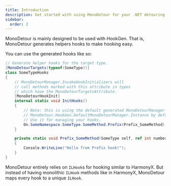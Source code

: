 ```yaml
---
title: Introduction
description: Get started with using MonoDetour for your .NET detouring needs!
sidebar:
  order: 2
---
```



MonoDetour is mainly designed to be used with HookGen. That is, MonoDetour generates helpers hooks to make hooking easy.

You can use the generated hooks like so:

```cs
// Generate helper hooks for the target type.
[MonoDetourTargets(typeof(SomeType))]
class SomeTypeHooks
{
    // MonoDetourManager.InvokeHookInitializers will
    // call methods marked with this attribute in types
    // which have the MonoDetourTargetsAttribute.
    [MonoDetourHookInit]
    internal static void InitHooks()
    {
        // Note: this is using the default generated MonoDetourManager
        // MonoDetour.HookGen.DefaultMonoDetourManager.Instance by default.
        // Use it for managing your hooks.
        On.SomeNamespace.SomeType.SomeMethod.Prefix(Prefix_SomeMethod);
    }

    private static void Prefix_SomeMethod(SomeType self, ref int number)
    {
        Console.WriteLine("Hello from Prefix hook!");
    }
}
```

<LinkCard
  title="See more hook examples"
  href="/hooking/normal-methods"
/>

MonoDetour entirely relies on `ILHook`s for hooking similar to HarmonyX. But instead of having monolithic `ILHook` methods like in HarmonyX, MonoDetour maps every hook to a unique `ILHook`.

